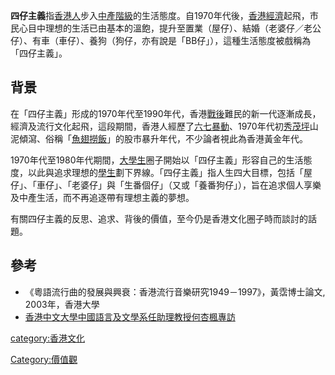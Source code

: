 '''四仔主義'''指[[香港人|香港人]]步入[[中產階級|中產階級]]的生活態度。自1970年代後，[[香港經濟|香港經濟]]起飛，市民心目中理想的生活已由基本的溫飽，提升至置業（屋仔）、結婚（老婆仔／老公仔）、有車（車仔）、養狗（狗仔，亦有說是「BB仔」），這種生活態度被戲稱為「四仔主義」。

==背景==
在「四仔主義」形成的1970年代至1990年代，香港[[第二次世界大战|戰後]]難民的新一代逐漸成長，經濟及流行文化起飛，這段期間，香港人經歷了[[六七暴動|六七暴動]]、1970年代初[[秀茂坪|秀茂坪]]山泥傾瀉、俗稱「[[魚翅撈飯|魚翅撈飯]]」的股市暴升年代，不少論者視此為香港黃金年代。　

1970年代至1980年代期間，[[大學生|大學生]]圈子開始以「四仔主義」形容自己的生活態度，以此與追求理想的[[學生|學生]]劃下界線。「四仔主義」指人生四大目標，包括「屋仔」、「車仔」、「老婆仔」與「生番個仔」（又或「養番狗仔」），旨在追求個人享樂及中產生活，而不再追逐帶有理想主義的夢想。

有關四仔主義的反思、追求、背後的價值，至今仍是香港文化圈子時而談討的話題。　

==參考==
*《粵語流行曲的發展與興衰：香港流行音樂研究1949－1997》，黃霑博士論文, 2003年，香港大學
*[http://www.chi.cuhk.edu.hk/newcomer/teacher/02 香港中文大學中國語言及文學系任助理教授何杏楓專訪]{{Dead link|date=2019年10月 |bot=InternetArchiveBot |fix-attempted=yes }}

[[category:香港文化|category:香港文化]]
[[Category:價值觀|Category:價值觀]]